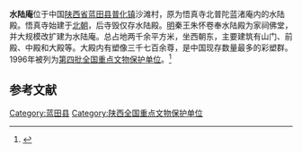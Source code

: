 {{coord|34|08|00|N|109|24|42|E|display=title|scale:10000}}
{{文物保护单位
| 级别 = 全国
| 名称 = 水陆庵
| 图片 = 
| 所在 = {{CHN}}[[陕西省|陕西省]][[蓝田县|蓝田县]]
| 分类 = 古建筑
| 时代 = [[明朝|明]]
| 编号 = [[第四批全国重点文物保护单位|第四批]]第162项
| 登录 = 1996年11月20日
}}

'''水陆庵'''位于中国[[陕西省|陕西省]][[蓝田县|蓝田县]][[普化镇|普化镇]]沙滩村，原为悟真寺北普陀蓝渚庵内的水陆殿。悟真寺始建于[[北朝|北朝]]，后寺毁仅存水陆殿。[[明朝|明]]秦王朱怀卷奉水陆殿为家祠佛堂，并大规模改扩建为水陆庵。总占地两千余平方米，坐西朝东，主要建筑有山门、前殿、中殿和大殿等。大殿内有塑像三千七百余尊，是中国现存数量最多的彩塑群。1996年被列为[[第四批全国重点文物保护单位|第四批全国重点文物保护单位]]。<ref>{{Cite book |title=全国重点文物保护单位·第一至第五批·第Ⅲ卷 |publisher=文物出版社 |year=2004 |isbn=7-5010-1525-2 |pages=319 }}</ref>

==参考文献==
{{reflist}}

{{陕西全国重点文物保护单位}}

{{DEFAULTSORT:shui}}
[[Category:蓝田县|Category:蓝田县]]
[[Category:陕西全国重点文物保护单位|Category:陕西全国重点文物保护单位]]